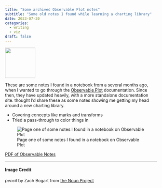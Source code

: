 ```yaml
---
title: "Some archived Observable Plot notes"
subtitle: "Some old notes I found while learning a charting library"
date: 2023-07-30
categories:
  - writing
  - viz
draft: false
---
```


![](54 - pencil.svg){fig-align="center" width="100"}

These are some notes I found in a notebook from a several months ago, when I wanted to go through the [Observable Plot](https://observablehq.com/plot/) documentation. Since then, they have updated heavily, with a more standalone documentation site. thought I'd share these as some notes showing me getting my head around a new charting library.

- Covering concepts like marks and transforms
- Tried a pass-through to color things in

![Page one of some notes I found in a notebook on Observable Plot](notes1.jpg)

<!-- Noun Link Buttons -->
<a class="btn btn-success" href="observable-notes-preview.pdf" role="button"><i class="bi bi-pencil-fill"></i> PDF of Observable Notes</a>

---
#### Image Credit

*pencil* by Zach Bogart from [the Noun Project](https://thenounproject.com/zachbogart)